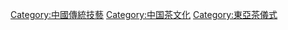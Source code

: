 [[Category:中國傳統技藝|Category:中國傳統技藝]]
[[Category:中国茶文化|Category:中国茶文化]]
[[Category:東亞茶儀式|Category:東亞茶儀式]]